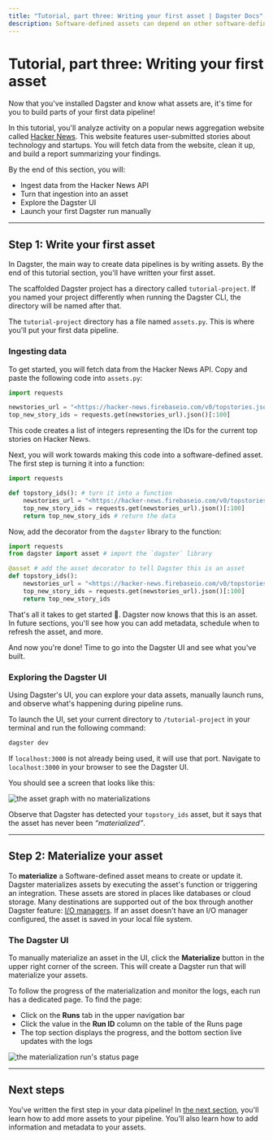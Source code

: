 ```yaml
---
title: "Tutorial, part three: Writing your first asset | Dagster Docs"
description: Software-defined assets can depend on other software-defined assets
---
```


# Tutorial, part three: Writing your first asset

Now that you've installed Dagster and know what assets are, it's time for you to build parts of your first data pipeline!

In this tutorial, you'll analyze activity on a popular news aggregation website called [Hacker News](https://news.ycombinator.com/). This website features user-submitted stories about technology and startups. You will fetch data from the website, clean it up, and build a report summarizing your findings.

By the end of this section, you will:

- Ingest data from the Hacker News API
- Turn that ingestion into an asset
- Explore the Dagster UI
- Launch your first Dagster run manually

---

## Step 1: Write your first asset

In Dagster, the main way to create data pipelines is by writing assets. By the end of this tutorial section, you'll have written your first asset.

The scaffolded Dagster project has a directory called `tutorial-project`. If you named your project differently when running the Dagster CLI, the directory will be named after that.

The `tutorial-project` directory has a file named `assets.py`. This is where you'll put your first data pipeline.

### Ingesting data

To get started, you will fetch data from the Hacker News API. Copy and paste the following code into `assets.py`:

```python
import requests

newstories_url = "<https://hacker-news.firebaseio.com/v0/topstories.json>"
top_new_story_ids = requests.get(newstories_url).json()[:100]
```

This code creates a list of integers representing the IDs for the current top stories on Hacker News.

Next, you will work towards making this code into a software-defined asset. The first step is turning it into a function:

```python
import requests

def topstory_ids(): # turn it into a function
    newstories_url = "<https://hacker-news.firebaseio.com/v0/topstories.json>"
    top_new_story_ids = requests.get(newstories_url).json()[:100]
    return top_new_story_ids # return the data
```

Now, add the <PyObject module="dagster" object="asset" decorator/> decorator from the `dagster` library to the function:

```python
import requests
from dagster import asset # import the `dagster` library

@asset # add the asset decorator to tell Dagster this is an asset
def topstory_ids():
    newstories_url = "<https://hacker-news.firebaseio.com/v0/topstories.json>"
    top_new_story_ids = requests.get(newstories_url).json()[:100]
    return top_new_story_ids
```

That's all it takes to get started 🎉. Dagster now knows that this is an asset. In future sections, you'll see how you can add metadata, schedule when to refresh the asset, and more.

And now you're done! Time to go into the Dagster UI and see what you've built.

### Exploring the Dagster UI

Using Dagster's UI, you can explore your data assets, manually launch runs, and observe what's happening during pipeline runs.

To launch the UI, set your current directory to `/tutorial-project` in your terminal and run the following command:

```bash
dagster dev
```

If `localhost:3000` is not already being used, it will use that port. Navigate to `localhost:3000` in your browser to see the Dagster UI.

You should see a screen that looks like this:

<Image
alt="the asset graph with no materializations"
src="/images/tutorial/default-ui.png"
width={1152}
height={637}
/>

Observe that Dagster has detected your `topstory_ids` asset, but it says that the asset has never been _“materialized”_.

---

## Step 2: Materialize your asset

To **materialize** a Software-defined asset means to create or update it. Dagster materializes assets by executing the asset's function or triggering an integration. These assets are stored in places like databases or cloud storage. Many destinations are supported out of the box through another Dagster feature: [I/O managers](/concepts/io-management/io-managers). If an asset doesn't have an I/O manager configured, the asset is saved in your local file system.

### The Dagster UI

To manually materialize an asset in the UI, click the **Materialize** button in the upper right corner of the screen. This will create a Dagster run that will materialize your assets.

To follow the progress of the materialization and monitor the logs, each run has a dedicated page. To find the page:

- Click on the **Runs** tab in the upper navigation bar
- Click the value in the **Run ID** column on the table of the Runs page
- The top section displays the progress, and the bottom section live updates with the logs

<Image
alt="the materialization run's status page"
src="/images/tutorial/run-status-page.png"
width={1152}
height={669}
/>

---

## Next steps

You've written the first step in your data pipeline! In [the next section](/tutorial/building-an-asset-graph), you'll learn how to add more assets to your pipeline. You'll also learn how to add information and metadata to your assets.
